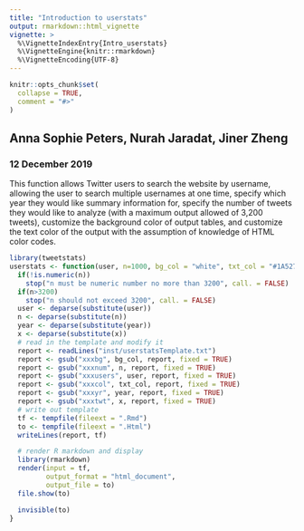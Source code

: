 ```yaml
---
title: "Introduction to userstats"
output: rmarkdown::html_vignette
vignette: >
  %\VignetteIndexEntry{Intro_userstats}
  %\VignetteEngine{knitr::rmarkdown}
  %\VignetteEncoding{UTF-8}
---
```


```r
knitr::opts_chunk$set(
  collapse = TRUE,
  comment = "#>"
)
```

## Anna Sophie Peters, Nurah Jaradat, Jiner Zheng 
### 12 December 2019

This function allows Twitter users to search the website by username, allowing 
the user to search multiple usernames at one time, specify which year they would 
like summary information for, specify the number of tweets they would like to 
analyze (with a maximum output allowed of 3,200 tweets), customize the background 
color of output tables, and customize the text color of the output with the 
assumption of knowledge of HTML color codes.

```r
library(tweetstats)
userstats <- function(user, n=1000, bg_col = "white", txt_col = "#1A5276", year=2019, x=10){
  if(!is.numeric(n))
    stop("n must be numeric number no more than 3200", call. = FALSE)
  if(n>3200)
    stop("n should not exceed 3200", call. = FALSE)
  user <- deparse(substitute(user))
  n <- deparse(substitute(n))
  year <- deparse(substitute(year))
  x <- deparse(substitute(x))
  # read in the template and modify it
  report <- readLines("inst/userstatsTemplate.txt")
  report <- gsub("xxxbg", bg_col, report, fixed = TRUE)
  report <- gsub("xxxnum", n, report, fixed = TRUE)
  report <- gsub("xxxusers", user, report, fixed = TRUE)
  report <- gsub("xxxcol", txt_col, report, fixed = TRUE)
  report <- gsub("xxxyr", year, report, fixed = TRUE)
  report <- gsub("xxxtwt", x, report, fixed = TRUE)
  # write out template
  tf <- tempfile(fileext = ".Rmd")
  to <- tempfile(fileext = ".Html")
  writeLines(report, tf)

  # render R markdown and display
  library(rmarkdown)
  render(input = tf,
         output_format = "html_document",
         output_file = to)
  file.show(to)

  invisible(to)
}
```
